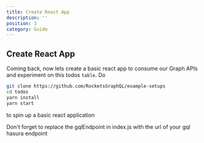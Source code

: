 ```yaml
---
title: Create React App
description: ''
position: 3
category: Guide
---
```


## Create React App

Coming back, now lets create a basic react app to consume our Graph APIs and experiment on this todos `table`.
Do
```bash
git clone https://github.com/RocketsGraphQL/example-setups
cd todos
yarn install
yarn start
```
to spin up a basic react application

Don't forget to replace the gqlEndpoint in index.js with the url of your gql hasura endpoint